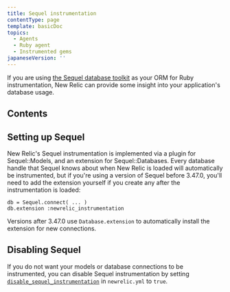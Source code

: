 ```yaml
---
title: Sequel instrumentation
contentType: page
template: basicDoc
topics:
  - Agents
  - Ruby agent
  - Instrumented gems
japaneseVersion: ''
---
```


If you are using [the Sequel database toolkit](https://github.com/jeremyevans/sequel) as your ORM for Ruby instrumentation, New Relic can provide some insight into your application's database usage.

## Contents

## Setting up Sequel

New Relic's Sequel instrumentation is implemented via a plugin for Sequel::Models, and an extension for Sequel::Databases. Every database handle that Sequel knows about when New Relic is loaded will automatically be instrumented, but if you're using a version of Sequel before 3.47.0, you'll need to add the extension yourself if you create any after the instrumentation is loaded:

```
db = Sequel.connect( ... )
db.extension :newrelic_instrumentation
```

Versions after 3.47.0 use `Database.extension` to automatically install the extension for new connections.

## Disabling Sequel

If you do not want your models or database connections to be instrumented, you can disable Sequel instrumentation by setting [`disable_sequel_instrumentation`](/docs/agents/ruby-agent/installation-and-configuration/ruby-agent-configuration#disable_sequel_instrumentation) in `newrelic.yml` to `true`.
